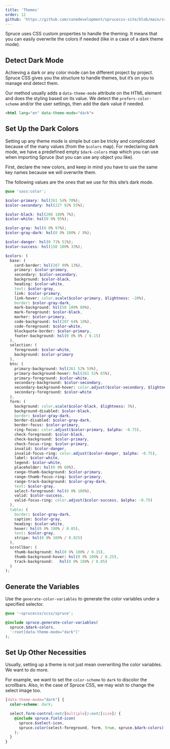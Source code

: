 ```yaml
---
title: 'Themes'
order: 12
github: 'https://github.com/conedevelopment/sprucecss-site/blob/main/src/docs/customization/themes.mdx'
---
```


<p className="lead">Spruce uses CSS custom properties to handle the theming. It means that you can easily overwrite the colors if needed (like in a case of a dark theme mode).</p>

## Detect Dark Mode

Achieving a dark or any color mode can be different project by project. Spruce CSS gives you the structure to handle themes, but it’s on you to manage end detect them.

Our method usually adds a `data-theme-mode` attribute on the HTML element and does the styling based on its value. We detect the `prefers-color-scheme` and/or the user settings, then add the dark value if needed.

```html
<html lang="en" data-theme-mode="dark">
```

## Set Up the Dark Colors

Setting up any theme mode is simple but can be tricky and complicated because of the many values (from the `$colors` map). For redeclaring dark mode, we have a predefined empty `$dark-colors` map which you can use when importing Spruce (but you can use any object you like).

First, declare the new colors, and keep in mind you have to use the same key names because we will overwrite them.

The following values are the ones that we use for this site’s dark mode.

```scss
@use 'sass:color';

$color-primary: hsl(261 54% 70%);
$color-secondary: hsl(227 92% 55%);

$color-black: hsl(206 100% 7%);
$color-white: hsl(0 0% 95%);

$color-gray: hsl(0 0% 97%);
$color-gray-dark: hsl(0 0% 100% / 8%);

$color-danger: hsl(0 71% 51%);
$color-success: hsl(150 100% 33%);

$colors: (
  base: (
    card-border: hsl(207 90% 13%),
    primary: $color-primary,
    secondary: $color-secondary,
    background: $color-black,
    heading: $color-white,
    text: $color-gray,
    link: $color-primary,
    link-hover: color.scale($color-primary, $lightness: -20%),
    border: $color-gray-dark,
    mark-background: hsl(50 100% 80%),
    mark-foreground: $color-black,
    marker: $color-primary,
    code-background: hsl(207 64% 18%),
    code-foreground: $color-white,
    blockquote-border: $color-primary,
    footer-background: hsl(0 0% 0% / 0.15)
  ),
  selection: (
    foreground: $color-white,
    background: $color-primary
  ),
  btn: (
    primary-background: hsl(261 52% 59%),
    primary-background-hover: hsl(261 52% 65%),
    primary-foreground: $color-white,
    secondary-background: $color-secondary,
    secondary-background-hover: color.adjust($color-secondary, $lightness: 5%),
    secondary-foreground: $color-white
  ),
  form: (
    background: color.scale($color-black, $lightness: 5%),
    background-disabled: $color-black,
    border: $color-gray-dark,
    border-disabled: $color-gray-dark,
    border-focus: $color-primary,
    ring-focus: color.adjust($color-primary, $alpha: -0.75),
    check-foreground: $color-black,
    check-background: $color-primary,
    check-focus-ring: $color-primary,
    invalid: $color-danger,
    invalid-focus-ring: color.adjust($color-danger, $alpha: -0.75),
    label: $color-white,
    legend: $color-white,
    placeholder: hsl(0 0% 60%),
    range-thumb-background: $color-primary,
    range-thumb-focus-ring: $color-primary,
    range-track-background: $color-gray-dark,
    text: $color-gray,
    select-foreground: hsl(0 0% 100%),
    valid: $color-success,
    valid-focus-ring: color.adjust($color-success, $alpha: -0.75)
  ),
  table: (
    border: $color-gray-dark,
    caption: $color-gray,
    heading: $color-white,
    hover: hsl(0 0% 100% / 0.05),
    text: $color-gray,
    stripe: hsl(0 0% 100% / 0.025)
  ),
  scrollbar: (
    thumb-background: hsl(0 0% 100% / 0.15),
    thumb-background-hover:	hsl(0 0% 100% / 0.25),
    track-background:	hsl(0 0% 100% / 0.05)
  )
);
```

## Generate the Variables

Use the `generate-color-variables` to generate the color variables under a specified selector.

```scss
@use '~sprucecss/scss/spruce';

@include spruce.generate-color-variables(
  spruce.$dark-colors,
  ':root[data-theme-mode="dark"]'
);
```

## Set Up Other Necessities

Usually, setting up a theme is not just mean overwriting the color variables. We want to do more.

For example, we want to set the `color-scheme` to `dark` to discolor the scrollbars. Also, in the case of Spruce CSS, we may wish to change the select image too.

```scss
[data-theme-mode="dark"] {
  color-scheme: dark;

  select.form-control:not([multiple]):not([size]) {
    @include spruce.field-icon(
      spruce.$select-icon,
      spruce.color(select-foreground, form, true, spruce.$dark-colors)
    );
  }
}
```
